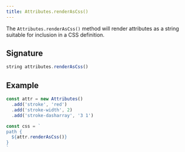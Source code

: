 ```yaml
---
title: Attributes.renderAsCss()
---
```


The `Attributes.renderAsCss()` method will render attributes as a string
suitable for inclusion in a CSS definition.

## Signature

```js
string attributes.renderAsCss()
```

## Example

```js
const attr = new Attributes()
  .add('stroke', 'red')
  .add('stroke-width', 2)
  .add('stroke-dasharray', '3 1')

const css = `
path {
  ${attr.renderAsCss()}
}
`
```
